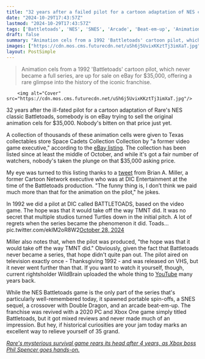 ```yaml
---
title: "32 years after a failed pilot for a cartoon adaptation of NES classic Battletoads meant to rival TMNT, somebody's trying to sell the animation cels for $35,000"
date: "2024-10-29T17:43:57Z"
lastmod: "2024-10-29T17:43:57Z"
tags: ['Battletoads', 'NES', 'SNES', 'Arcade', 'Beat-em-up', 'Animation', 'Cartoon', 'Rare', 'Xbox One', 'PC', 'Video Game']
draft: false
summary: "Animation cels from a 1992 'Battletoads' cartoon pilot, which never became a full series, are up for sale on eBay for $35,000, offering a rare glimpse into the history of the iconic franchise."
images: ["https://cdn.mos.cms.futurecdn.net/uSh6j5UvixKKztTj3imXaT.jpg"]
layout: PostSimple
---
```

> Animation cels from a 1992 'Battletoads' cartoon pilot, which never became a full series, are up for sale on eBay for $35,000, offering a rare glimpse into the history of the iconic franchise.


        <img alt="Cover" src="https://cdn.mos.cms.futurecdn.net/uSh6j5UvixKKztTj3imXaT.jpg"/>
        
32 years after the ill-fated pilot for a cartoon adaptation of Rare's NES classic Battletoads, somebody is on eBay trying to sell the original animation cels for $35,000. Nobody's bitten on that price just yet.

A collection of thousands of these animation cells were given to Texas collectables store Space Cadets Collection Collection by "a former video game executive," according to the [eBay listing](https://www.ebay.com/itm/305396471420?mkevt=1&mkcid=1&mkrid=711-53200-19255-0&campid=5337827784&customid=grd-us-7964656628596833135). The collection has been listed since at least the middle of October, and while it's got a fair number of watchers, nobody's taken the plunge on that $35,000 asking price.

My eye was turned to this listing thanks to a [tweet](https://x.com/bfredmuggs/status/1850945139801223307) from Brian A. Miller, a former Cartoon Network executive who was at DIC Entertainment at the time of the Battletoads production. "The funny thing is, I don’t think we paid much more than that for the animation on the pilot," he jokes. 

In 1992 we did a pilot at DIC called BATTLETOADS, based on the video game. The hope was that it would take off the way TMNT did. It was no secret that multiple studios turned Turtles down in the initial pitch. A lot of regrets when the series became the phenomenon it did. Toads… pic.twitter.com/eklM2oR8W2[October 28, 2024](https://twitter.com/bfredmuggs/status/1850945139801223307)

Miller also notes that, when the pilot was produced, "the hope was that it would take off the way TMNT did." Obviously, given the fact that Battletoads never became a series, that hope didn't quite pan out. The pilot aired on television exactly once - Thanksgiving 1992 - and was released on VHS, but it never went further than that. If you want to watch it yourself, though, current rightsholder WildBrain uploaded the whole thing to [YouTube](https://www.gamesradar.com/tag/youtube/) many years back. 

While the NES Battletoads game is the only part of the series that's particularly well-remembered today, it spawned portable spin-offs, a SNES sequel, a crossover with Double Dragon, and an arcade beat-em-up. The franchise was revived with a 2020 PC and Xbox One game simply titled Battletoads, but it got mixed reviews and never made much of an impression. But hey, if historical curiosities are your jam today marks an excellent way to relieve yourself of 35 grand.

[<em>Rare's mysterious survival game rears its head after 4 years, as Xbox boss Phil Spencer goes hands-on.</em>](https://www.gamesradar.com/games/rpg/xbox-boss-phil-spencer-has-been-hands-on-with-fable-and-the-mysterious-rare-survival-game-thats-been-awol-for-4-years/)
        